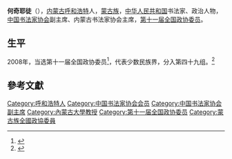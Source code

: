 '''何奇耶徒'''（{{bd|1954年||}}），[[内蒙古|内蒙古]][[呼和浩特|呼和浩特]]人，[[蒙古族|蒙古族]]，[[中华人民共和国|中华人民共和国]]书法家、政治人物，[[中国书法家协会|中国书法家协会]]副主席、内蒙古书法家协会主席，[[第十一届全国政协委员|第十一届全国政协委员]]。

== 生平 ==
2008年，当选第十一届全国政协委员<ref>{{cite news|title=第十一届全国政协委员名单|url=http://www.indaa.com.cn/zt/2009qglh/zxzs/200903/t20090303_127573.html|accessdate=2013-04-09|newspaper=新华社北京1月25日电 中国人民政治协商会议第十一届全国委员会委员名单(共2237人，2008年1月25日政协第十届全国委员会常务委员会第二十次会议通过)|date=2008年1月25日|deadurl=yes|archiveurl=https://web.archive.org/web/20130928014403/http://www.indaa.com.cn/zt/2009qglh/zxzs/200903/t20090303_127573.html|archivedate=2013年9月28日}}</ref>，代表少数民族界，分入第四十九组。<ref>{{cite news|title=全国政协信息-何奇耶徒|url=http://www.cppcc.gov.cn/CMS/wylibary/showJcwyxtInfoWylibary.action?tabJcwyxt.guid=11W0017520&wytype=wjwy|accessdate=2013-04-11|newspaper=全国政协委员会|archive-date=2019-03-12|archive-url=https://web.archive.org/web/20190312200015/http://www.cppcc.gov.cn/CMS/wylibary/showJcwyxtInfoWylibary.action?tabJcwyxt.guid=11W0017520&wytype=wjwy|dead-url=no}}</ref>

== 參考文獻 ==
{{reflist}}

{{中国政治人物小作品}}
{{中国书法家协会第六届理事会}}
{{中国书法家协会第七届理事会}}

{{Authority control}}
{{DEFAULTSORT:He qi yetu}}
[[Category:呼和浩特人|Category:呼和浩特人]]
[[Category:中国书法家协会会员|Category:中国书法家协会会员]]
[[Category:中国书法家协会副主席|Category:中国书法家协会副主席]]
[[Category:內蒙古大學教授|Category:內蒙古大學教授]]
[[Category:第十一届全国政协委员|Category:第十一届全国政协委员]]
[[Category:蒙古族全國政協委員|Category:蒙古族全國政協委員]]